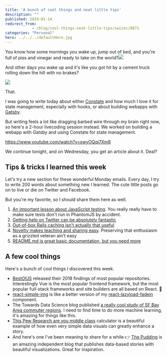 ```yaml
---
title: 'A bunch of cool things and neat little tips'
description: ""
published: 2019-01-14
redirect_from: 
            - /blog/cool-things-neat-little-tips/swizec/8871
categories: "Personal"
hero: ../../../defaultHero.jpg
---
```


You know how some mornings you wake up, jump out of bed, and you're full of piss and vinegar and ready to take on the world?![](./img/media-GdLU30LovMpig-giphy.gif)

And other days you wake up and it's like you got hit by a cement truck rolling down the hill with no brakes?

![](./img/media-d0THNFbZHEV4k-giphy.gif)

That.

I was going to write today about either [Constate](https://github.com/diegohaz/constate) and how much I love it for state management, especially with hooks, or about building webapps with [Gatsby](https://github.com/gatsbyjs/gatsby).

But writing feels a lot like dragging barbed wire through my brain right now, so here's a 2-hour livecoding session instead. We worked on building a webapp with Gatsby and using Constate for state management.

<https://www.youtube.com/watch?v=xwyOQqi7Xm8>

We continue tonight, and on Wednesday, you get an article about it. Deal?

## Tips & tricks I learned this week

Let's try a new section for these wonderful Monday emails. Every day, I try to write 200 words about something new I learned. The cute little posts go on to live or die on Twitter and Facebook.

But you're my favorite, so I should share them here as well.

1.  [An important lesson about JavaScript testing](https://twitter.com/Swizec/status/1082551586696491008). You really really have to make sure tests don't run in PhantomJS by accident.
2.  [Getting help on Twitter can be absolutely fantastic](https://twitter.com/Swizec/status/1082918465537695744)
3.  [Out-of-box Rails caching isn't actually that useful](https://twitter.com/Swizec/status/1083634802194972672)
4.  [Novelty makes teaching and sharing easy](https://twitter.com/Swizec/status/1084291659829936129). Preserving that enthusiasm as a grizzled veteran ain't easy
5.  [README.md is great basic documentation, but you need more](https://twitter.com/Swizec/status/1084698389797695488)

## A few cool things

Here's a bunch of cool things I discovered this week.

-   [BestOfJS](https://risingstars.js.org/2018/en/) released their 2018 findings of most popular repositories. Interestingly Vue is the most popular frontend framework, but the most popular full-stack frameworks and site builders are all based on React. 🤔
-   [react-simple-img](https://github.com/bluebill1049/react-simple-img) is like a better version of my [react-lazyload-fadein](https://github.com/Swizec/react-lazyload-fadein) component.
-   The Towards Data Science blog published [a really cool study of SF Bay Area commuter regions](https://towardsdatascience.com/how-does-the-bay-area-commute-22f45e00419e?gi=a507c2eb50ff). I need to find time to do more machine learning, it's amazing for things like this.
-   [This Pew Research are you middle class](http://www.pewresearch.org/fact-tank/2018/09/06/are-you-in-the-american-middle-class/) calculator is a beautiful example of how even very simple data visuals can greatly enhance a story.
-   And here's one I've been meaning to share for a while 👉 [The Pudding](https://pudding.cool/) is an amazing independent blog that publishes data-based stories with beautiful visualizations. Great for inspiration.
